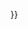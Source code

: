 {{cite book
| title = [http://books.google.com/?id=JgAMbNSt8ikC&printsec=frontcover Mammal Species of the World: A Taxonomic and Geographic Reference]
| last = Musser | first = Guy G.
| author-link =
| last2 = Carleton | first2 = Michael D.
| author2-link = 
| chapter = {{{heading|Superfamily Muroidea (pp. 894-1531)}}}
| pages = {{{pages|}}}
| page = {{{page|}}}
| ref = {{{ref|}}}
| edition = 3rd 
| editor = Wilson, Don E., and Reeder, DeeAnn M., eds
| date = 16 November 2005
| publisher = Johns Hopkins University Press, 2 vols. (2142 pp.)
| location = Baltimore
| isbn= 978-0-8018-8221-0
| url = http://www.bucknell.edu/msw3{{ #if: {{{id|}}} |/browse.asp?id={{{id}}}|}}
}}<noinclude>

{{documentation}}
</noinclude>